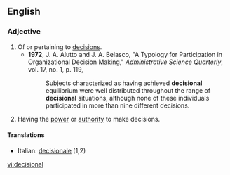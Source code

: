 ==English==

===Adjective===
{{en-adj}}

# Of or pertaining to [[decision]]s.
#*'''1972''', J. A. Alutto and J. A. Belasco, "A Typology for Participation in Organizational Decision Making," ''Administrative Science Quarterly'', vol. 17, no. 1, p. 119,
#*:Subjects characterized as having achieved '''decisional''' equilibrium were well distributed throughout the range of '''decisional''' situations, although none of these individuals participated in more than nine different decisions.
# Having the [[power]] or [[authority]] to make decisions.

====Translations====
{{top}}
*Italian: [[decisionale]] (1,2)
{{mid}}

{{bottom}}

[[vi:decisional]]
